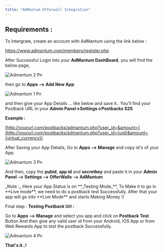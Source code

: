 ```yaml
---
title: "AdMantum Offerwall Integration"
---
```


## Requirements :

To Intergrate, create an account with AdMantum using the link below :

https://www.admantum.com/members/register.php

After Successful Login into your **AdMantum DashBoard**, you will find the below page,

![Admantum 2 Pn](/images/admantum_2.png)

then go to **Apps --\> Add New App**

![Admantum 1 Pn](/images/admantum_1.png)

and then give your App Details ... like below and save it.. You'll find your Postback URL in your **Admin Panel-\>Settings-\>Postbacks S2S**

**Example :**

[http://yoururl.com/postbacks/admantum.php?user_id=&amount=](http://yoururl.com/postbacks/admantum.php?user_id={uid}&amount={virtual_currency})

After Saving your App Details, Go to **Apps --\> Manage** and copy id's of your App.

![Admantum 3 Pn](/images/admantum_3.png)

And then, copy the **pubid**, **app id** and **secretkey** and paste it in your **Admin Panel --\> Settings --\> OfferWalls --\> AdMantum**

<Check>
  _Note :_ Here your App Status is on **_Testing Mode_**, To Make it to go in **Live mode**, we need to do a postback test Successfully. After that your app will go into **Live Mode** and starts Making Money \!
</Check>

Final step : **Testing Postback Url :**

Go to **Apps --\> Manage** and select you app and click on **Postback Test** Button And then give any valid user id from your Android, IOS App or from Web Rewards App to test the postback Successfully.

![Admantum 4 Pn](/images/admantum_4.png)

**That's it..\!**